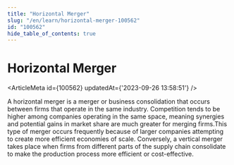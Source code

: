 ```yaml
---
title: "Horizontal Merger"
slug: "/en/learn/horizontal-merger-100562"
id: "100562"
hide_table_of_contents: true
---
```



# Horizontal Merger

<ArticleMeta id={100562} updatedAt={'2023-09-26 13:58:51'} />
<div className='border-solid border-b border-t-0 my-4 border-[var(--ifm-color-gray-300)]' />

A horizontal merger is a merger or business consolidation that occurs between firms that operate in the same industry. Competition tends to be higher among companies operating in the same space, meaning synergies and potential gains in market share are much greater for merging firms.This type of merger occurs frequently because of larger companies attempting to create more efficient economies of scale. Conversely, a vertical merger takes place when firms from different parts of the supply chain consolidate to make the production process more efficient or cost-effective.
